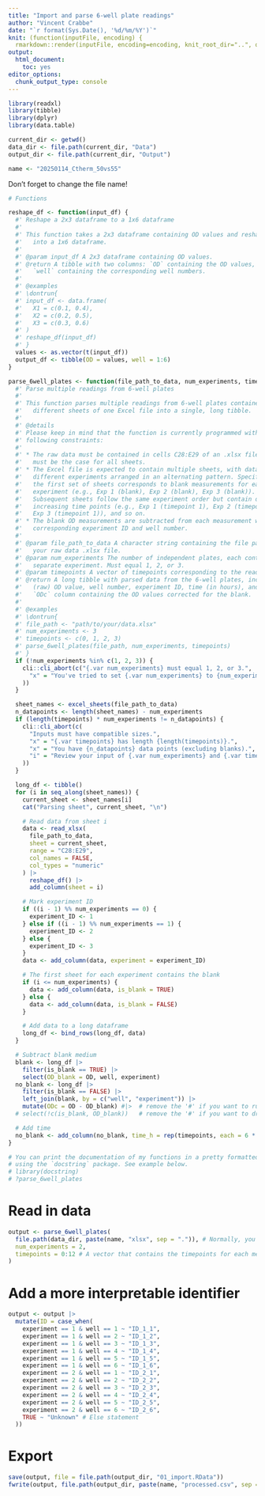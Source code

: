 ```yaml
---
title: "Import and parse 6-well plate readings"
author: "Vincent Crabbe"
date: "`r format(Sys.Date(), '%d/%m/%Y')`"
knit: (function(inputFile, encoding) {
  rmarkdown::render(inputFile, encoding=encoding, knit_root_dir="..", output_dir="../Output")})
output: 
  html_document:
    toc: yes
editor_options:
  chunk_output_type: console
---
```


```r
library(readxl)
library(tibble)
library(dplyr)
library(data.table)
```



```r
current_dir <- getwd()
data_dir <- file.path(current_dir, "Data")
output_dir <- file.path(current_dir, "Output")

name <- "20250114_Ctherm_50vs55"
```
Don't forget to change the file name!


```r
# Functions

reshape_df <- function(input_df) {
  #' Reshape a 2x3 dataframe to a 1x6 dataframe
  #'
  #' This function takes a 2x3 dataframe containing OD values and reshapes it
  #'   into a 1x6 dataframe.
  #'
  #' @param input_df A 2x3 dataframe containing OD values.
  #' @return A tibble with two columns: `OD` containing the OD values, and
  #'   `well` containing the corresponding well numbers.
  #'
  #' @examples
  #' \dontrun{
  #' input_df <- data.frame(
  #'   X1 = c(0.1, 0.4),
  #'   X2 = c(0.2, 0.5),
  #'   X3 = c(0.3, 0.6)
  #' )
  #' reshape_df(input_df)
  #' }
  values <- as.vector(t(input_df))
  output_df <- tibble(OD = values, well = 1:6)
}

parse_6well_plates <- function(file_path_to_data, num_experiments, timepoints) {
  #' Parse multiple readings from 6-well plates
  #'
  #' This function parses multiple readings from 6-well plates contained in
  #'   different sheets of one Excel file into a single, long tibble.
  #'
  #' @details
  #' Please keep in mind that the function is currently programmed with
  #' following constraints:
  #'
  #' * The raw data must be contained in cells C28:E29 of an .xlsx file. This
  #'   must be the case for all sheets.
  #' * The Excel file is expected to contain multiple sheets, with data from
  #'   different experiments arranged in an alternating pattern. Specifically,
  #'   the first set of sheets corresponds to blank measurements for each
  #'   experiment (e.g., Exp 1 (blank), Exp 2 (blank), Exp 3 (blank)).
  #'   Subsequent sheets follow the same experiment order but contain data for
  #'   increasing time points (e.g., Exp 1 (timepoint 1), Exp 2 (timepoint 1),
  #'   Exp 3 (timepoint 1)), and so on.
  #' * The blank OD measurements are subtracted from each measurement with
  #'   corresponding experiment ID and well number.
  #'
  #' @param file_path_to_data A character string containing the file path to
  #'   your raw data .xlsx file.
  #' @param num_experiments The number of independent plates, each containing a
  #'   separate experiment. Must equal 1, 2, or 3.
  #' @param timepoints A vector of timepoints corresponding to the readings.
  #' @return A long tibble with parsed data from the 6-well plates, including
  #'   (raw) OD value, well number, experiment ID, time (in hours), and the
  #'   `ODc` column containing the OD values corrected for the blank.
  #'
  #' @examples
  #' \dontrun{
  #' file_path <- "path/to/your/data.xlsx"
  #' num_experiments <- 3
  #' timepoints <- c(0, 1, 2, 3)
  #' parse_6well_plates(file_path, num_experiments, timepoints)
  #' }
  if (!num_experiments %in% c(1, 2, 3)) {
    cli::cli_abort(c("{.var num_experiments} must equal 1, 2, or 3.",
      "x" = "You've tried to set {.var num_experiments} to {num_experiments}."
    ))
  }

  sheet_names <- excel_sheets(file_path_to_data)
  n_datapoints <- length(sheet_names) - num_experiments
  if (length(timepoints) * num_experiments != n_datapoints) {
    cli::cli_abort(c(
      "Inputs must have compatible sizes.",
      "x" = "{.var timepoints} has length {length(timepoints)}.",
      "x" = "You have {n_datapoints} data points (excluding blanks).",
      "i" = "Review your input of {.var num_experiments} and {.var timepoints}."
    ))
  }

  long_df <- tibble()
  for (i in seq_along(sheet_names)) {
    current_sheet <- sheet_names[i]
    cat("Parsing sheet", current_sheet, "\n")

    # Read data from sheet i
    data <- read_xlsx(
      file_path_to_data,
      sheet = current_sheet,
      range = "C28:E29",
      col_names = FALSE,
      col_types = "numeric"
    ) |>
      reshape_df() |>
      add_column(sheet = i)

    # Mark experiment ID
    if ((i - 1) %% num_experiments == 0) {
      experiment_ID <- 1
    } else if ((i - 1) %% num_experiments == 1) {
      experiment_ID <- 2
    } else {
      experiment_ID <- 3
    }
    data <- add_column(data, experiment = experiment_ID)

    # The first sheet for each experiment contains the blank
    if (i <= num_experiments) {
      data <- add_column(data, is_blank = TRUE)
    } else {
      data <- add_column(data, is_blank = FALSE)
    }

    # Add data to a long dataframe
    long_df <- bind_rows(long_df, data)
  }

  # Subtract blank medium
  blank <- long_df |>
    filter(is_blank == TRUE) |>
    select(OD_blank = OD, well, experiment)
  no_blank <- long_df |>
    filter(is_blank == FALSE) |>
    left_join(blank, by = c("well", "experiment")) |>
    mutate(ODc = OD - OD_blank) #|>  # remove the '#' if you want to run the function below
  # select(!c(is_blank, OD_blank))   # remove the '#' if you want to drop these columns

  # Add time
  no_blank <- add_column(no_blank, time_h = rep(timepoints, each = 6 * num_experiments))
}
```



```r
# You can print the documentation of my functions in a pretty formatted fashion
# using the `docstring` package. See example below.
# library(docstring)
# ?parse_6well_plates
```

# Read in data

```r
output <- parse_6well_plates(
  file.path(data_dir, paste(name, "xlsx", sep = ".")), # Normally, you don't have to change this
  num_experiments = 2,
  timepoints = 0:12 # A vector that contains the timepoints for each measurement. This is manually determined by the user based on their experiment.
)
```

# Add a more interpretable identifier

```r
output <- output |>
  mutate(ID = case_when(
    experiment == 1 & well == 1 ~ "ID_1_1",
    experiment == 1 & well == 2 ~ "ID_1_2",
    experiment == 1 & well == 3 ~ "ID_1_3",
    experiment == 1 & well == 4 ~ "ID_1_4",
    experiment == 1 & well == 5 ~ "ID_1_5",
    experiment == 1 & well == 6 ~ "ID_1_6",
    experiment == 2 & well == 1 ~ "ID_2_1",
    experiment == 2 & well == 2 ~ "ID_2_2",
    experiment == 2 & well == 3 ~ "ID_2_3",
    experiment == 2 & well == 4 ~ "ID_2_4",
    experiment == 2 & well == 5 ~ "ID_2_5",
    experiment == 2 & well == 6 ~ "ID_2_6",
    TRUE ~ "Unknown" # Else statement
  ))
```

# Export

```r
save(output, file = file.path(output_dir, "01_import.RData"))
fwrite(output, file.path(output_dir, paste(name, "processed.csv", sep = "_")))
```
